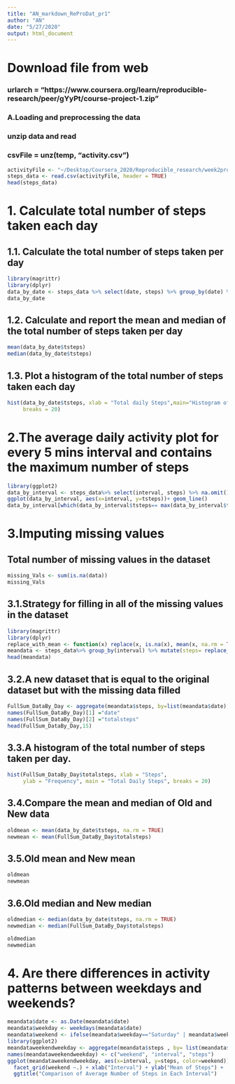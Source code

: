 ```yaml
---
title: "AN_markdown_ReProDat_pr1"
author: "AN"
date: "5/27/2020"
output: html_document
---
```

# Download file from web
### urlarch = "https://www.coursera.org/learn/reproducible-research/peer/gYyPt/course-project-1.zip"
### A.Loading and preprocessing the data
### unzip data and read 
### csvFile = unz(temp, "activity.csv")
```r
activityFile <- "~/Desktop/Coursera_2020/Reproducible_research/week2project/activity.csv"
steps_data <- read.csv(activityFile, header = TRUE) 
head(steps_data)
```
# 1. Calculate total number of steps taken each day
## 1.1. Calculate the total number of steps taken per day
```r
library(magrittr)
library(dplyr)
data_by_date <- steps_data %>% select(date, steps) %>% group_by(date) %>% summarize(tsteps= sum(steps)) %>%na.omit()
data_by_date
```
## 1.2. Calculate and report the mean and median of the total number of steps taken per day
```r
mean(data_by_date$tsteps)
median(data_by_date$tsteps)
```
## 1.3. Plot a histogram of the total number of steps taken each day 
```r
hist(data_by_date$tsteps, xlab = "Total daily Steps",main="Histogram of Total Steps by day", 
     breaks = 20)
```

# 2.The average daily activity plot for every 5 mins interval and contains the maximum number of steps

```r
library(ggplot2)
data_by_interval <- steps_data%>% select(interval, steps) %>% na.omit() %>% group_by(interval) %>% summarize(tsteps= mean(steps)) 
ggplot(data_by_interval, aes(x=interval, y=tsteps))+ geom_line()
data_by_interval[which(data_by_interval$tsteps== max(data_by_interval$tsteps)),]
```
# 3.Imputing missing values
## Total number of missing values in the dataset
```r
missing_Vals <- sum(is.na(data))
missing_Vals
```

## 3.1.Strategy for filling in all of the missing values in the dataset
```r
library(magrittr)
library(dplyr)
replace_with_mean <- function(x) replace(x, is.na(x), mean(x, na.rm = TRUE))
meandata <- steps_data%>% group_by(interval) %>% mutate(steps= replace_with_mean(steps))
head(meandata)
```
## 3.2.A new dataset that is equal to the original dataset but with the missing data filled 
```r
FullSum_DataBy_Day <- aggregate(meandata$steps, by=list(meandata$date), sum)
names(FullSum_DataBy_Day)[1] ="date"
names(FullSum_DataBy_Day)[2] ="totalsteps"
head(FullSum_DataBy_Day,15)
```
## 3.3.A histogram of the total number of steps taken per day. 
```r
hist(FullSum_DataBy_Day$totalsteps, xlab = "Steps",
     ylab = "Frequency", main = "Total Daily Steps", breaks = 20)
```
## 3.4.Compare the mean and median of Old and New data
```r
oldmean <- mean(data_by_date$tsteps, na.rm = TRUE)
newmean <- mean(FullSum_DataBy_Day$totalsteps)
```
## 3.5.Old mean and New mean
```r
oldmean
newmean
```
## 3.6.Old median and New median
```r
oldmedian <- median(data_by_date$tsteps, na.rm = TRUE)
newmedian <- median(FullSum_DataBy_Day$totalsteps)
```
```r
oldmedian
newmedian
```
# 4. Are there differences in activity patterns between weekdays and weekends?
```r
meandata$date <- as.Date(meandata$date)
meandata$weekday <- weekdays(meandata$date)
meandata$weekend <- ifelse(meandata$weekday=="Saturday" | meandata$weekday=="Sunday", "Weekend", "Weekday" )
library(ggplot2)
meandataweekendweekday <- aggregate(meandata$steps , by= list(meandata$weekend, meandata$interval), na.omit(mean))
names(meandataweekendweekday) <- c("weekend", "interval", "steps")
ggplot(meandataweekendweekday, aes(x=interval, y=steps, color=weekend)) + geom_line()+
  facet_grid(weekend ~.) + xlab("Interval") + ylab("Mean of Steps") +
  ggtitle("Comparison of Average Number of Steps in Each Interval")
```
